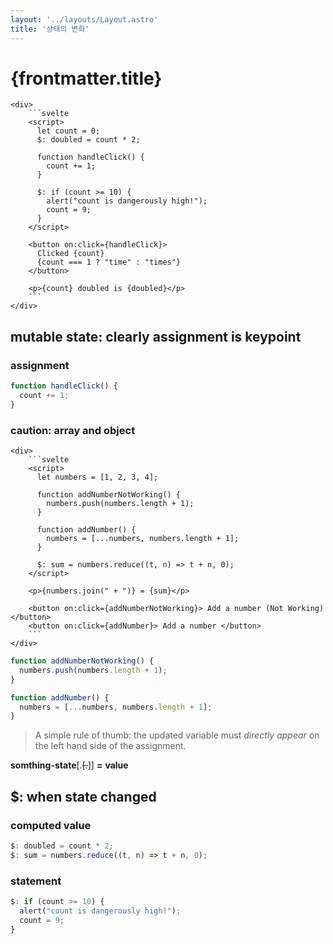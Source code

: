 ```yaml
---
layout: '../layouts/Layout.astro'
title: '상태의 변화'
---
```



# {frontmatter.title}


<ComponentAndCode>
    <App slot='component' client:load />
    
    <div>
        ```svelte
        <script>
          let count = 0;
          $: doubled = count * 2;
        
          function handleClick() {
            count += 1;
          }
        
          $: if (count >= 10) {
            alert("count is dangerously high!");
            count = 9;
          }
        </script>
        
        <button on:click={handleClick}>
          Clicked {count}
          {count === 1 ? "time" : "times"}
        </button>
        
        <p>{count} doubled is {doubled}</p>
        ```
    </div>

</ComponentAndCode>

## mutable state: clearly assignment is keypoint

### assignment

```js
function handleClick() {
  count += 1;
}
```

### caution: array and object

<ComponentAndCode>
    <App2 slot='component' client:load />
    
    <div>
        ```svelte
        <script>
          let numbers = [1, 2, 3, 4];
        
          function addNumberNotWorking() {
            numbers.push(numbers.length + 1);
          }
        
          function addNumber() {
            numbers = [...numbers, numbers.length + 1];
          }
        
          $: sum = numbers.reduce((t, n) => t + n, 0);
        </script>
        
        <p>{numbers.join(" + ")} = {sum}</p>
        
        <button on:click={addNumberNotWorking}> Add a number (Not Working) </button>
        <button on:click={addNumber}> Add a number </button>
        ```
    </div>

</ComponentAndCode>

```js
function addNumberNotWorking() {
  numbers.push(numbers.length + 1);
}

function addNumber() {
  numbers = [...numbers, numbers.length + 1];
}
```

> A simple rule of thumb: the updated variable must *directly appear* on the left hand side of the assignment.

**somthing-state**[.~~~~[.~~~~]] **=** **value**

## $: when state changed

### computed value

```js
$: doubled = count * 2;
$: sum = numbers.reduce((t, n) => t + n, 0);
```

### statement

```js
$: if (count >= 10) {
  alert("count is dangerously high!");
  count = 9;
}
```